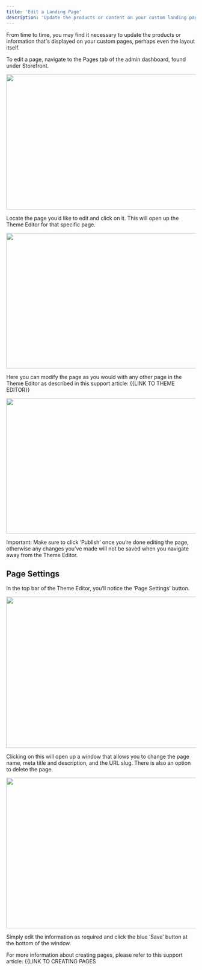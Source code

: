 ```yaml
---
title: 'Edit a Landing Page'
description: 'Update the products or content on your custom landing pages without any developer help'
---
```


From time to time, you may find it necessary to update the products or information that's displayed on your custom pages, perhaps even the layout itself.

To edit a page, navigate to the Pages tab of the admin dashboard, found under Storefront.

<img height="359" width="624" src="https://lh7-rt.googleusercontent.com/docsz/AD_4nXdbBMTBOLrsWwdNfeN14M5PqC4k442AbUFY_kf0VctQS1rB1X9Z_nnVcOZXXrvAywwLGCzBwMzDC2Dh92URbvLky_KwVKTcXGF-rJb9spwpnFs3OF4In-iOvwcj22-6jzTjYSk3?key=Rhw7vMyBZx_anfGhfR9KcWKj" />

Locate the page you’d like to edit and click on it. This will open up the Theme Editor for that specific page.

<img height="359" width="624" src="https://lh7-rt.googleusercontent.com/docsz/AD_4nXfgINHDkP_A9VBB0YnoD2K1jl0RsIs5SFNw027psYoLWTZIjsf0DjclF3M39phdn67wHAlRs8isj9kNrl-saoSBDIzNzl5ho3P3bSEGtOr3JbZf4NUS1Ia08xWMuMCG2WDb_v_3?key=Rhw7vMyBZx_anfGhfR9KcWKj" />

Here you can modify the page as you would with any other page in the Theme Editor as described in this support article: \{\{LINK TO THEME EDITOR}}

<img height="359" width="624" src="https://lh7-rt.googleusercontent.com/docsz/AD_4nXfyf58YSq-aKHagv3HA8mwo9LshVemVnZrgVak81IW_d649AVwzXtAuGfCTPKhThY6wJl1kRn6ZALaZ64_0Y1nKQob0E0DIURJ6Ls5lENQTdk0V83HzeCLU0NZ2KrMXW8w0Vjov?key=Rhw7vMyBZx_anfGhfR9KcWKj" />

Important: Make sure to click ‘Publish’ once you’re done editing the page, otherwise any changes you’ve made will not be saved when you navigate away from the Theme Editor.

## Page Settings

In the top bar of the Theme Editor, you’ll notice the ‘Page Settings’ button. 

<img height="401" width="624" src="https://lh7-rt.googleusercontent.com/docsz/AD_4nXeRuGVYdSBCdhdMQ8zAzXNQptWAZxUGzqQ0fjHHmsnonYkos3aMmyigMU9RO6_JuY01fUuIrvDuiYoxOLvqIJFoDFDvoBLvtHw0huhuRRysAJXJwWU5jPSiIJ6_RFnfD_NVzJgYig?key=Rhw7vMyBZx_anfGhfR9KcWKj" />

Clicking on this will open up a window that allows you to change the page name, meta title and description, and the URL slug. There is also an option to delete the page.

<img height="399" width="624" src="https://lh7-rt.googleusercontent.com/docsz/AD_4nXduY5WRw3ovUXikpTwhYQGcYcKwK-f5DC_8Q-mWd54ifGAgp57oY63I7ecv2KgLOuPBYOnLd055IjSbGGYrPU2g1MZ1PL6Vm77MmVgP30YnCkpSK-3UA8sWnnskir7B8brUQNx9fw?key=Rhw7vMyBZx_anfGhfR9KcWKj" />

Simply edit the information as required and click the blue ‘Save’ button at the bottom of the window.

For more information about creating pages, please refer to this support article: \{\{LINK TO CREATING PAGES